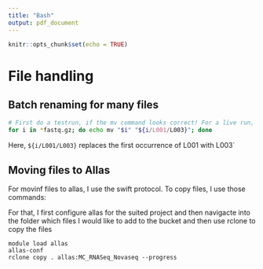 ```yaml
---
title: "Bash"
output: pdf_document
---
```


```r
knitr::opts_chunk$set(echo = TRUE)
```

# File handling

## Batch renaming for many files

```bash
# First do a testrun, if the mv command looks correct! For a live run, remove the echo in fron of mv
for i in *fastq.gz; do echo mv "$i" "${i/L001/L003}"; done
```

Here, `${i/L001/L003}` replaces the first occurrence of L001 with L003`

## Moving files to Allas
For movinf files to allas, I use the swift protocol. To copy files, I use those commands:

For that, I first configure allas for the suited project and then navigacte into the folder which files I would like to add to the bucket and then use rclone to copy the files

```
module load allas
allas-conf
rclone copy . allas:MC_RNASeq_Novaseq --progress
```